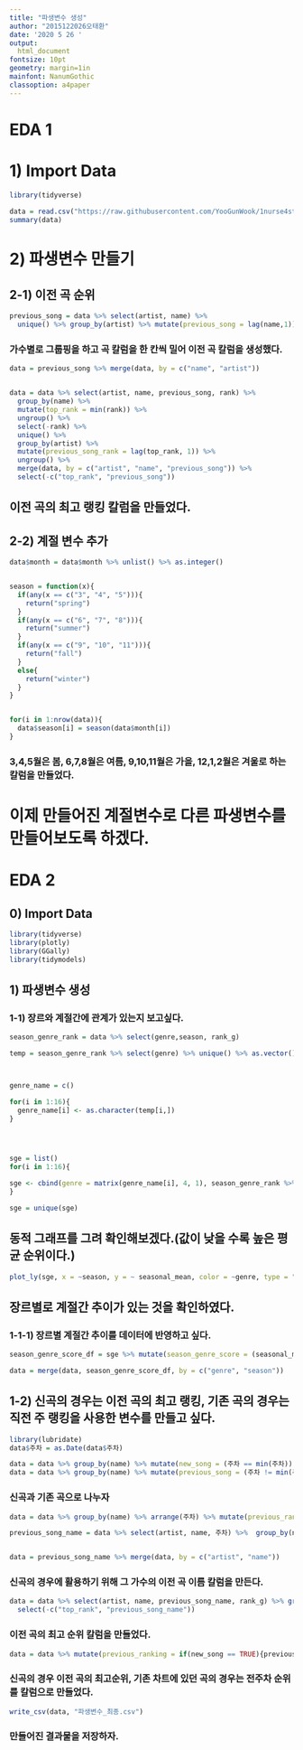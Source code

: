 ```yaml
---
title: "파생변수 생성"
author: "2015122026오태환"
date: '2020 5 26 '
output: 
  html_document
fontsize: 10pt
geometry: margin=1in
mainfont: NanumGothic
classoption: a4paper
---
```


# EDA 1

# 1) Import Data
```r
library(tidyverse)

data = read.csv("https://raw.githubusercontent.com/YooGunWook/1nurse4stat/master/data/model_data/title_song%EC%B6%94%EA%B0%80.csv")
summary(data)
```

# 2) 파생변수 만들기

## 2-1) 이전 곡 순위
```r
previous_song = data %>% select(artist, name) %>%
  unique() %>% group_by(artist) %>% mutate(previous_song = lag(name,1)) %>% ungroup()
```
### 가수별로 그룹핑을 하고 곡 칼럼을 한 칸씩 밀어 이전 곡 칼럼을 생성했다.

```r
data = previous_song %>% merge(data, by = c("name", "artist"))


data = data %>% select(artist, name, previous_song, rank) %>% 
  group_by(name) %>% 
  mutate(top_rank = min(rank)) %>% 
  ungroup() %>% 
  select(-rank) %>% 
  unique() %>% 
  group_by(artist) %>% 
  mutate(previous_song_rank = lag(top_rank, 1)) %>% 
  ungroup() %>% 
  merge(data, by = c("artist", "name", "previous_song")) %>% 
  select(-c("top_rank", "previous_song"))
```
## 이전 곡의 최고 랭킹 칼럼을 만들었다.

## 2-2) 계절 변수 추가

```r

data$month = data$month %>% unlist() %>% as.integer()


season = function(x){
  if(any(x == c("3", "4", "5"))){
    return("spring")
  }
  if(any(x == c("6", "7", "8"))){
    return("summer")
  }
  if(any(x == c("9", "10", "11"))){
    return("fall")
  }
  else{
    return("winter")
  }
}


for(i in 1:nrow(data)){
  data$season[i] = season(data$month[i])
}

```

### 3,4,5월은 봄, 6,7,8월은 여름, 9,10,11월은 가을, 12,1,2월은 겨울로 하는 칼럼을 만들었다.

# 이제 만들어진 계절변수로 다른 파생변수를 만들어보도록 하겠다.

# EDA 2

## 0) Import Data

```r
library(tidyverse)
library(plotly)
library(GGally)
library(tidymodels)


```



## 1) 파생변수 생성

### 1-1) 장르와 계절간에 관계가 있는지 보고싶다.

```r
season_genre_rank = data %>% select(genre,season, rank_g)

temp = season_genre_rank %>% select(genre) %>% unique() %>% as.vector()



genre_name = c()

for(i in 1:16){
  genre_name[i] <- as.character(temp[i,])
}




sge = list()
for(i in 1:16){

sge <- cbind(genre = matrix(genre_name[i], 4, 1), season_genre_rank %>% filter(genre == genre_name[i]) %>% group_by(season)%>% summarise(seasonal_mean = mean(rank_g))) %>% merge(season_genre_rank %>% group_by(genre) %>% summarise(genre_mean = mean(rank_g)), by = "genre") %>% rbind(sge)
}

sge = unique(sge)
```

## 동적 그래프를 그려 확인해보겠다.(값이 낮을 수록 높은 평균 순위이다.)
```r
plot_ly(sge, x = ~season, y = ~ seasonal_mean, color = ~genre, type = "scatter", mode = "lines+markers")
```

## 장르별로 계절간  추이가 있는 것을 확인하였다. 

### 1-1-1) 장르별 계절간 추이를 데이터에 반영하고 싶다.
```r

season_genre_score_df = sge %>% mutate(season_genre_score = (seasonal_mean - genre_mean) / genre_mean) %>% select(genre, season, season_genre_score)

data = merge(data, season_genre_score_df, by = c("genre", "season"))
```

## 1-2) 신곡의 경우는 이전 곡의 최고 랭킹, 기존 곡의 경우는 직전 주 랭킹을 사용한 변수를 만들고 싶다.

```r
library(lubridate)
data$주차 = as.Date(data$주차)

data = data %>% group_by(name) %>% mutate(new_song = (주차 == min(주차)))
data = data %>% group_by(name) %>% mutate(previous_song = (주차 != min(주차)))
```

### 신곡과 기존 곡으로 나누자
```r
data = data %>% group_by(name) %>% arrange(주차) %>% mutate(previous_rank = lag(rank_g,1)) 

previous_song_name = data %>% select(artist, name, 주차) %>%  group_by(name)%>%arrange(주차) %>% ungroup() %>% select(artist, name)  %>% unique() %>% group_by(artist) %>% mutate(previous_song_name = lag(name, 1))


data = previous_song_name %>% merge(data, by = c("artist", "name"))
```
### 신곡의 경우에 활용하기 위해 그 가수의 이전 곡 이름 칼럼을 만든다.

```r
data = data %>% select(artist, name, previous_song_name, rank_g) %>% group_by(name) %>% mutate(top_rank = min(rank_g)) %>% ungroup() %>% select(-rank_g) %>% unique() %>% group_by(artist) %>% mutate(previous_song_rank = lag(top_rank, 1)) %>% ungroup() %>% merge(data, by = c("artist", "name", "previous_song_name")) %>% 
  select(-c("top_rank", "previous_song_name"))
```

### 이전 곡의 최고 순위 칼럼을 만들었다.

```r
data = data %>% mutate(previous_ranking = if(new_song == TRUE){previous_ranking = previous_song_rank.x} else {previous_ranking = previous_rank}) %>% select(-c("previous_song_rank.x", "previous_song_rank.y", "previous_song", "new_song", "previous_rank"))
```
### 신곡의 경우 이전 곡의 최고순위, 기존 차트에 있던 곡의 경우는 전주차 순위를 칼럼으로 만들었다.

```r
write_csv(data, "파생변수_최종.csv")
```

### 만들어진 결과물을 저장하자.